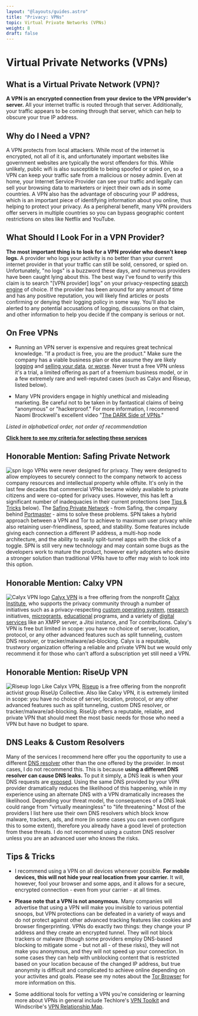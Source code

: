 ```yaml
---
layout: "@layouts/guides.astro"
title: "Privacy: VPNs"
topic: Virtual Private Networks (VPNs)
weight: 8
draft: false
---
```



# Virtual Private Networks (VPNs)

## What is a Virtual Private Network (VPN)?

**A VPN is an encrypted connection from your device to the VPN provider's server.** All your internet traffic is routed through that server. Additionally, your traffic appears to be coming through that server, which can help to obscure your true IP address.

## Why do I Need a VPN?

A VPN protects from local attackers. While most of the internet is encrypted, not all of it is, and unfortunately important websites like government websites are typically the worst offenders for this. While unlikely, public wifi is also susceptible to being spoofed or spied on, so a VPN can keep your traffic safe from a malicious or nosey admin. Even at home, your Internet Service Provider can see your traffic and legally can sell your browsing data to marketers or inject their own ads in some countries. A VPN also has the advantage of obscuring your IP address, which is an important piece of identifying information about you online, thus helping to protect your privacy. As a peripheral benefit, many VPN providers offer servers in multiple countries so you can bypass geographic content restrictions on sites like Netflix and YouTube.

## What Should I Look For in a VPN Provider?

**The most important thing is to look for a VPN provider who doesn't keep logs.** A provider who logs your activity is no better than your current internet provider in that your traffic can still be sold, censored, or spied on. Unfortunately, "no logs" is a buzzword these days, and numerous providers have been caught lying about this. The best way I've found to verify this claim is to search "[VPN provider] logs" on your privacy-respecting [search engine](/guides/less-important/habits#search-engines) of choice. If the provider has been around for any amount of time and has any positive reputation, you will likely find articles or posts confirming or denying their logging policy in some way. You'll also be alerted to any potential accusations of logging, discussions on that claim, and other information to help you decide if the company is serious or not.

## On Free VPNs

<Highlighting variant="warning">

* Running an VPN server is expensive and requires great technical knowledge. "If a product is free, you are the product." Make sure the company has a viable business plan or else assume they are likely [logging](https://www.howtogeek.com/342731/dont-use-facebooks-onavo-vpn-its-designed-to-spy-on-you/) and [selling your data](https://www.buzzfeednews.com/article/craigsilverman/vpn-and-ad-blocking-apps-sensor-tower), [or worse](https://www.makeuseof.com/tag/biggest-risks-using-free-vpns/). Never trust a free VPN unless it's a trial, a limited offering as part of a freemium business model, or in a few extremely rare and well-reputed cases (such as Calyx and Riseup, listed below).

* Many VPN providers engage in highly unethical and misleading marketing. Be careful not to be taken in by fantastical claims of being "anonymous" or "hackerproof." For more information, I recommend Naomi Brockwell's excellent video "[The DARK Side of VPNs](https://www.youtube.com/watch?v=8MHBMdTBlok)."

</Highlighting>

_Listed in alphabetical order, not order of recommendation_

<ProsAndCons data={data} headingLevel={4} />

**[Click here to see my criteria for selecting these services](/criteria#vpns)**

## Honorable Mention: Safing Private Network

<img src="/images/logos/spn.png" alt="spn logo" class="float-left mx-6 w-24" /> VPNs
were never designed for privacy. They were designed to allow employees to
securely connect to the company network to access company resources and
intellectual property while offsite. It's only in the last few decades that
commercial VPNs became widely available to private citizens and were co-opted
for privacy uses. However, this has left a significant number of inadequacies in
their current protections (see [Tips &
Tricks](/guides/less-important/vpns/#tips--tricks) below). The [Safing Private
Network](https://safing.io/spn/) - from Safing, the company behind
[Portmaster](https://safing.io/) - aims to solve these problems. SPN takes a
hybrid approach between a VPN and Tor to achieve to maximum user privacy while
also retaining user-friendliness, speed, and stability. Some features include
giving each connection a different IP address, a multi-hop node architecture,
and the ability to easily split-tunnel apps with the click of a toggle. SPN is
still very new technology and may contain some bugs as the developers work to
mature the product, however early adopters who desire a stronger solution than
traditional VPNs have to offer may wish to look into this option.

## Honorable Mention: Calxy VPN

<img
  src="/images/logos/calyxvpn.png"
  alt="Calyx VPN logo"
  class="float-left mx-6 w-24"
/> [Calyx VPN](https://calyxos.org/docs/guide/apps/calyx-vpn/) is a free
offering from the nonprofit [Calyx Institute](https://calyxinstitute.org/), who
supports the privacy community through a number of initiatives such as a
privacy-respecting [custom operating system](https://calyxos.org/),
[research](https://calyxinstitute.org/projects/privacy-research) initiatives,
[microgrants](https://calyxinstitute.org/projects/microgrants-and-small-project-support),
[educational](https://calyxinstitute.org/projects/education) programs, and a
variety of [digital
services](https://calyxinstitute.org/projects/digital-services) like an XMPP
server, a Jitsi instance, and Tor contributions. Calxy's VPN is free but limited
in scope: you have no choice of server, location, protocol, or any other
advanced features such as split tunneling, custom DNS resolver, or
tracker/malware/ad-blocking. Calyx is a reputable, trustwory organization
offering a reliable and private VPN but we would only recommend it for those who
can't afford a subscription yet still need a VPN.

## Honorable Mention: RiseUp VPN

<img
  src="/images/logos/riseupvpn.png"
  alt="Riseup logo"
  class="float-left mx-6 w-24"
/> Like Calyx VPN, [Riseup](https://riseup.net/en/vpn) is a free offering from
the nonprofit activist group RiseUp Collective. Also like Calxy VPN, it is
extremely limited in scope: you have no choice of server, location, protocol, or
any other advanced features such as split tunneling, custom DNS resolver, or
tracker/malware/ad-blocking. RiseUp offers a reputable, reliable, and private
VPN that should meet the most basic needs for those who need a VPN but have no
budget to spare.

## DNS Leaks & Custom Resolvers

Many of the services I recommend here offer you the opportunity to use a different [DNS resolver](https://www.privacyguides.org/en/advanced/dns-overview/) other than the one offered by the provider. In most cases, I do not recommend this. This is because **using a different DNS resolver can cause DNS leaks.** To put it simply, a DNS leak is when your DNS requests are [exposed](https://en.wikipedia.org/wiki/DNS_leak). Using the same DNS provided by your VPN provider dramatically reduces the likelihood of this happening, while in my experience using an alternate DNS with a VPN dramatically increases the likelihood. Depending your threat model, the consequences of a DNS leak could range from "virtually meaningless" to "life threatening." Most of the providers I list here use their own DNS resolvers which block know malware, trackers, ads, and more (in some cases you can even configure this to some extent), therefore you already have a good level of protection from these threats. I do not recommend using a custom DNS resolver unless you are an advanced user who knows the risks.

## Tips & Tricks

* I recommend using a VPN on all devices whenever possible. **For mobile devices, this will not hide your real location from your carrier.** It will, however, fool your browser and some apps, and it allows for a secure, encrypted connection - even from your carrier - at all times.

* **Please note that a VPN is not anonymous.** Many companies will advertise that using a VPN will make you invisible to various potential snoops, but VPN protections can be defeated in a variety of ways and do not protect against other advanced tracking features like cookies and browser fingerprinting. VPNs do exactly two things: they change your IP address and they create an encrypted tunnel. They will not block trackers or malware (though some providers employ DNS-based blocking to mitigate some - but not all - of these risks), they will not make you anonymous, and they will not speed up your connection. In some cases they can help with unblocking content that is restricted based on your location because of the changed IP address, but true anonymity is difficult and complicated to achieve online depending on your activites and goals. Please see my notes about the [Tor Browser](/guides/most-important/browser#tor-browser) for more information on this.

* Some additional tools for vetting a VPN you're considering or learning more about VPNs in general include Techlore's [VPN Toolkit](https://techlore.tech/vpn) and Windscribe's [VPN Relationship Map](https://windscribe.com/vpnmap).
